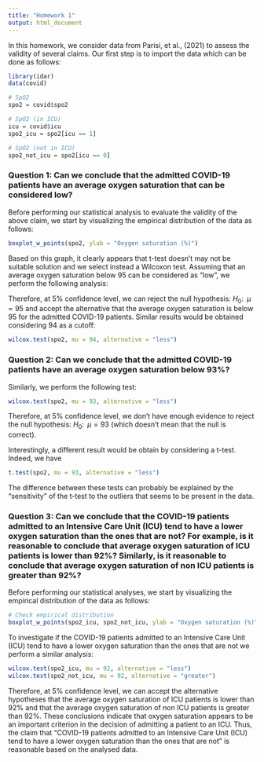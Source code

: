 ```yaml
---
title: "Homework 1"
output: html_document
---
```


In this homework, we consider data from Parisi, et al., (2021) to assess the validity of several claims. Our first step is to import the data which can be done as follows:

```r
library(idar)
data(covid)

# SpO2
spo2 = covid$spo2

# SpO2 (in ICU)
icu = covid$icu
spo2_icu = spo2[icu == 1]

# SpO2 (not in ICU)
spo2_not_icu = spo2[icu == 0]
```

### Question 1: Can we conclude that the admitted COVID-19 patients have an average oxygen saturation that can be considered low?

Before performing our statistical analysis to evaluate the validity of the above claim, we start by visualizing the empirical distribution of the data as follows:

```r
boxplot_w_points(spo2, ylab = "Oxygen saturation (%)")
```

Based on this graph, it clearly appears that t-test doesn't may not be suitable solution and we select instead a Wilcoxon test. Assuming that an average oxygen saturation below 95 can be considered as "low", we perform the following analysis:

Therefore, at 5\% confidence level, we can reject the null hypothesis: $H_0: \;\; \mu = 95$ and accept the alternative that the average oxygen saturation is below 95 for the admitted COVID-19 patients. Similar results would be obtained considering 94 as a cutoff:

```r
wilcox.test(spo2, mu = 94, alternative = "less")
```

### Question 2: Can we conclude that the admitted COVID-19 patients have an average oxygen saturation below 93%?

Similarly, we perform the following test:

```r
wilcox.test(spo2, mu = 93, alternative = "less")
```

Therefore, at 5\% confidence level, we don't have enough evidence to reject the null hypothesis: $H_0: \;\; \mu = 93$ (which doesn't mean that the null is correct).

Interestingly, a different result would be obtain by considering a t-test. Indeed, we have

```r
t.test(spo2, mu = 93, alternative = "less")
```

The difference between these tests can probably be explained by the "sensitivity" of the t-test to the outliers that seems to be present in the data.

### Question 3: Can we conclude that the COVID-19 patients admitted to an Intensive Care Unit (ICU) tend to have a lower oxygen saturation than the ones that are not? For example, is it reasonable to conclude that average oxygen saturation of ICU patients is lower than 92%? Similarly, is it reasonable to conclude that average oxygen saturation of non ICU patients is greater than 92%?

Before performing our statistical analyses, we start by visualizing the empirical distribution of the data as follows:

```r
# Check empirical distribution
boxplot_w_points(spo2_icu, spo2_not_icu, ylab = "Oxygen saturation (%)")
```

To investigate if the COVID-19 patients admitted to an Intensive Care Unit (ICU) tend to have a lower oxygen saturation than the ones that are not we perform a similar analysis:

```r
wilcox.test(spo2_icu, mu = 92, alternative = "less")
wilcox.test(spo2_not_icu, mu = 92, alternative = "greater")
```

Therefore, at 5\% confidence level, we can accept the alternative hypotheses that the average oxygen saturation of ICU patients is lower than 92% and that the average oxygen saturation of non ICU patients is greater than 92%. These conclusions indicate that oxygen saturation appears to be an important criterion in the decision of admitting a patient to an ICU. Thus, the claim that "COVID-19 patients admitted to an Intensive Care Unit (ICU) tend to have a lower oxygen saturation than the ones that are not" is reasonable based on the analysed data.
